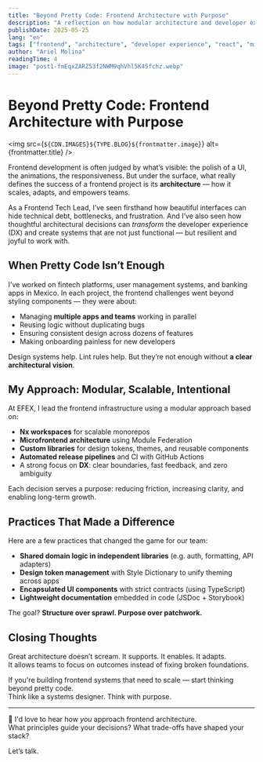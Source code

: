 ```yaml
---
title: "Beyond Pretty Code: Frontend Architecture with Purpose"
description: "A reflection on how modular architecture and developer experience (DX) can elevate frontend development to a strategic level."
publishDate: 2025-05-25
lang: "en"
tags: ["frontend", "architecture", "developer experience", "react", "microfrontends"]
author: "Ariel Molina"
readingTime: 4
image: "post1-fmEqxZARZ53f2NWM9qhVhl5K45fchz.webp"
---
```



# Beyond Pretty Code: Frontend Architecture with Purpose

<img src={`${CDN.IMAGES}${TYPE.BLOG}${frontmatter.image}`} alt={frontmatter.title} />

Frontend development is often judged by what’s visible: the polish of a UI, the animations, the responsiveness. But under the surface, what really defines the success of a frontend project is its **architecture** — how it scales, adapts, and empowers teams.

As a Frontend Tech Lead, I’ve seen firsthand how beautiful interfaces can hide technical debt, bottlenecks, and frustration. And I’ve also seen how thoughtful architectural decisions can *transform* the developer experience (DX) and create systems that are not just functional — but resilient and joyful to work with.

## When Pretty Code Isn’t Enough

I've worked on fintech platforms, user management systems, and banking apps in Mexico. In each project, the frontend challenges went beyond styling components — they were about:

- Managing **multiple apps and teams** working in parallel
- Reusing logic without duplicating bugs
- Ensuring consistent design across dozens of features
- Making onboarding painless for new developers

Design systems help. Lint rules help. But they’re not enough without **a clear architectural vision**.

## My Approach: Modular, Scalable, Intentional

At EFEX, I lead the frontend infrastructure using a modular approach based on:

- **Nx workspaces** for scalable monorepos  
- **Microfrontend architecture** using Module Federation  
- **Custom libraries** for design tokens, themes, and reusable components  
- **Automated release pipelines** and CI with GitHub Actions  
- A strong focus on **DX**: clear boundaries, fast feedback, and zero ambiguity

Each decision serves a purpose: reducing friction, increasing clarity, and enabling long-term growth.

## Practices That Made a Difference

Here are a few practices that changed the game for our team:

- **Shared domain logic in independent libraries** (e.g. auth, formatting, API adapters)
- **Design token management** with Style Dictionary to unify theming across apps
- **Encapsulated UI components** with strict contracts (using TypeScript)
- **Lightweight documentation** embedded in code (JSDoc + Storybook)

The goal? **Structure over sprawl. Purpose over patchwork.**

## Closing Thoughts

Great architecture doesn’t scream. It supports. It enables. It adapts.  
It allows teams to focus on outcomes instead of fixing broken foundations.

If you're building frontend systems that need to scale — start thinking beyond pretty code.  
Think like a systems designer. Think with purpose.

---

👋 I'd love to hear how *you* approach frontend architecture.  
What principles guide your decisions? What trade-offs have shaped your stack?

Let’s talk.